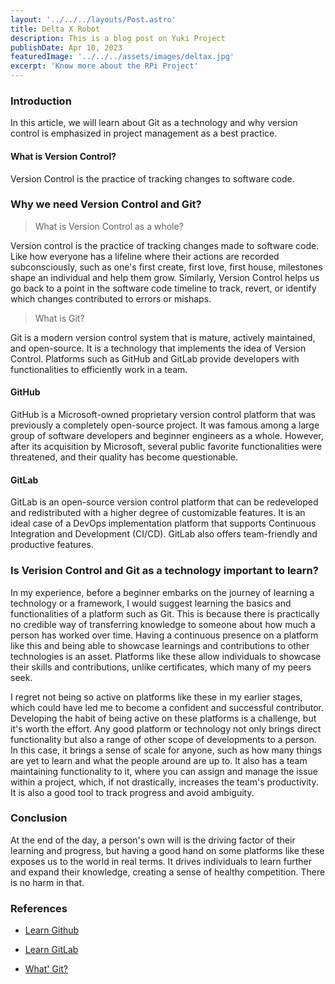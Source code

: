 ```yaml
---
layout: '../../../layouts/Post.astro'
title: Delta X Robot
description: This is a blog post on Yuki Project
publishDate: Apr 10, 2023
featuredImage: '../../../assets/images/deltax.jpg'
excerpt: 'Know more about the RPi Project'
---
```


### Introduction

In this article, we will learn about Git as a technology and why version control is emphasized in project management as a best practice.

#### What is Version Control?

Version Control is the practice of tracking changes to software code.

### Why we need Version Control and Git?

> What is Version Control as a whole?

Version control is the practice of tracking changes made to software code. Like how everyone has a lifeline where their actions are recorded subconsciously, such as one's first create, first love, first house, milestones shape an individual and help them grow. Similarly, Version Control helps us go back to a point in the software code timeline to track, revert, or identify which changes contributed to errors or mishaps.

> What is Git?

Git is a modern version control system that is mature, actively maintained, and open-source. It is a technology that implements the idea of Version Control. Platforms such as GitHub and GitLab provide developers with functionalities to efficiently work in a team.

#### GitHub

GitHub is a Microsoft-owned proprietary version control platform that was previously a completely open-source project. It was famous among a large group of software developers and beginner engineers as a whole. However, after its acquisition by Microsoft, several public favorite functionalities were threatened, and their quality has become questionable.

#### GitLab

GitLab is an open-source version control platform that can be redeveloped and redistributed with a higher degree of customizable features. It is an ideal case of a DevOps implementation platform that supports Continuous Integration and Development (CI/CD). GitLab also offers team-friendly and productive features.

### Is Verision Control and Git as a technology important to learn?

In my experience, before a beginner embarks on the journey of learning a technology or a framework, I would suggest learning the basics and functionalities of a platform such as Git. This is because there is practically no credible way of transferring knowledge to someone about how much a person has worked over time. Having a continuous presence on a platform like this and being able to showcase learnings and contributions to other technologies is an asset. Platforms like these allow individuals to showcase their skills and contributions, unlike certificates, which many of my peers seek.

I regret not being so active on platforms like these in my earlier stages, which could have led me to become a confident and successful contributor. Developing the habit of being active on these platforms is a challenge, but it's worth the effort. Any good platform or technology not only brings direct functionality but also a range of other scope of developments to a person. In this case, it brings a sense of scale for anyone, such as how many things are yet to learn and what the people around are up to. It also has a team maintaining functionality to it, where you can assign and manage the issue within a project, which, if not drastically, increases the team's productivity. It is also a good tool to track progress and avoid ambiguity.

### Conclusion

At the end of the day, a person's own will is the driving factor of their learning and progress, but having a good hand on some platforms like these exposes us to the world in real terms. It drives individuals to learn further and expand their knowledge, creating a sense of healthy competition. There is no harm in that.

### References

- [Learn Github](https://docs.github.com/en/get-started/quickstart/git-and-github-learning-resources)

- [Learn GitLab](https://about.gitlab.com/learn/)

- [What' Git?](https://www.atlassian.com/git/tutorials/what-is-git)
